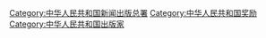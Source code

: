 {{Cat main|新中国60年百名优秀出版人物}}

[[Category:中华人民共和国新闻出版总署|Category:中华人民共和国新闻出版总署]]
[[Category:中华人民共和国奖励|Category:中华人民共和国奖励]]
[[Category:中华人民共和国出版家|Category:中华人民共和国出版家]]